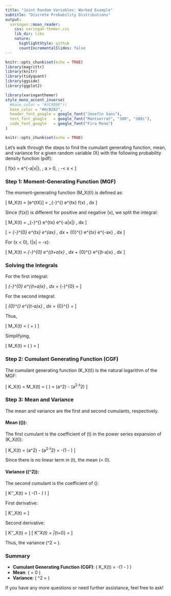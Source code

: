```yaml
---
title: "Joint Random Variables: Worked Example"
subtitle: "Discrete Probability Distributions"
output:
  xaringan::moon_reader:
    css: xaringan-themer.css
    lib_dir: libs
    nature:
      highlightStyle: github
      countIncrementalSlides: false
---
```



```r
knitr::opts_chunk$set(echo = TRUE)
library(magrittr)
library(knitr)
library(tidyquant)
library(ggside)
library(ggplot2)


```

```r
library(xaringanthemer)
style_mono_accent_inverse(
  #base_color = "#3C989E")(
  base_color = "#0cB2A3",
  header_font_google = google_font("Josefin Sans"),
  text_font_google   = google_font("Montserrat", "300", "300i"),
  code_font_google   = google_font("Fira Mono")
)
```

```r
knitr::opts_chunk$set(echo = TRUE)
```


Let's walk through the steps to find the cumulant generating function, mean, and variance for a given random variable \(X\) with the following probability density function (pdf):

\[ f(x) = \frac{a}{2} e^{-a|x|}, \; a > 0, \; -\infty < x < \infty \]

### Step 1: Moment-Generating Function (MGF)

The moment-generating function \(M_X(t)\) is defined as:

\[ M_X(t) = \mathbb{E}[e^{tX}] = \int_{-\infty}^{\infty} e^{tx} f(x) \, dx \]

Since \(f(x)\) is different for positive and negative \(x\), we split the integral:

\[ M_X(t) = \int_{-\infty}^{\infty} e^{tx} \frac{a}{2} e^{-a|x|} \, dx \]

\[ = \int_{-\infty}^{0} e^{tx} \frac{a}{2} e^{ax} \, dx + \int_{0}^{\infty} e^{tx} \frac{a}{2} e^{-ax} \, dx \]

For \(x < 0\), \(|x| = -x\):

\[ M_X(t) = \frac{a}{2} \int_{-\infty}^{0} e^{(t+a)x} \, dx + \frac{a}{2} \int_{0}^{\infty} e^{(t-a)x} \, dx \]

### Solving the Integrals

For the first integral:

\[ \int_{-\infty}^{0} e^{(t+a)x} \, dx = \left[ \frac{e^{(t+a)x}}{t+a} \right]_{-\infty}^{0} = \frac{1}{t+a} \]

For the second integral:

\[ \int_{0}^{\infty} e^{(t-a)x} \, dx = \left[ \frac{e^{(t-a)x}}{t-a} \right]_{0}^{\infty} = \frac{1}{a-t} \]

Thus,

\[ M_X(t) = \frac{a}{2} \left( \frac{1}{t+a} + \frac{1}{a-t} \right) \]

Simplifying,

\[ M_X(t) = \frac{a}{2} \left( \frac{a-t + t+a}{(t+a)(a-t)} \right) = \frac{a^2}{a^2-t^2} \]

### Step 2: Cumulant Generating Function (CGF)

The cumulant generating function \(K_X(t)\) is the natural logarithm of the MGF:

\[ K_X(t) = \log M_X(t) = \log \left( \frac{a^2}{a^2-t^2} \right) = \log(a^2) - \log(a^2-t^2) \]

### Step 3: Mean and Variance

The mean and variance are the first and second cumulants, respectively.

#### Mean (\(\mu\)):

The first cumulant is the coefficient of \(t\) in the power series expansion of \(K_X(t)\):

\[ K_X(t) = \log(a^2) - \log(a^2-t^2) = -\log(1 - \frac{t^2}{a^2}) \]

Since there is no linear term in \(t\), the mean \(\mu = 0\).

#### Variance (\(\sigma^2\)):

The second cumulant is the coefficient of \(\frac{t^2}{2}\):

\[ K''_X(t) = \frac{d^2}{dt^2} \left( -\log(1 - \frac{t^2}{a^2}) \right) \]

First derivative:

\[ K'_X(t) = \frac{2t/a^2}{1 - t^2/a^2} \]

Second derivative:

\[ K''_X(t) = \frac{2/a^2 (1 - t^2/a^2) - 2t/a^2 (2t/a^2)}{(1 - t^2/a^2)^2} \]
\[ K''_X(t) = \frac{2/a^2}{(1 - t^2/a^2)^2} \bigg|_{t=0} = \frac{2}{a^2} \]

Thus, the variance \(\sigma^2 = \frac{2}{a^2}\).

### Summary

- **Cumulant Generating Function (CGF)**: \( K_X(t) = -\log(1 - \frac{t^2}{a^2}) \)
- **Mean**: \( \mu = 0 \)
- **Variance**: \( \sigma^2 = \frac{2}{a^2} \)

If you have any more questions or need further assistance, feel free to ask!